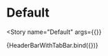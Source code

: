 

<Meta
  title="Components/Tabbed Navigation/Header Bar With Tab Bar"
  decorators={decorators}
/>

# Default

<Story
  name="Default"
  args={{}}
>
  {HeaderBarWithTabBar.bind({})}
</Story>

